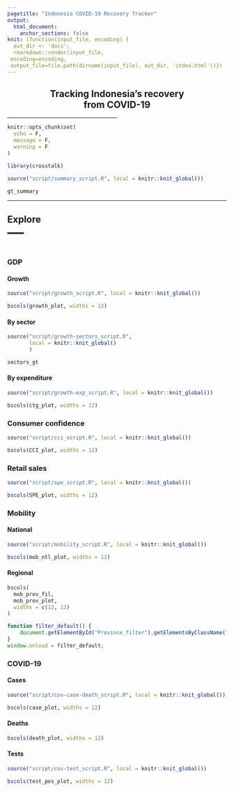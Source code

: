 ```yaml
---
pagetitle: "Indonesia COVID-19 Recovery Tracker"
output: 
  html_document: 
    anchor_sections: false
knit: (function(input_file, encoding) {
  out_dir <- 'docs';
  rmarkdown::render(input_file,
 encoding=encoding,
 output_file=file.path(dirname(input_file), out_dir, 'index.html'))})
---
```


<h2 style="text-align:center;">Tracking Indonesia’s recovery<br>from COVID-19</h2>

<hr style="width:50%;text-align:center;">

```r
knitr::opts_chunk$set(
  echo = F,
  message = F,
  warning = F
)

library(crosstalk)
```

```r
source("script/summary_script.R", local = knitr::knit_global())

gt_summary
```

<hr>  

## Explore {.tabset .tabset-pills}  
<hr style="width:7.5%;text-align:left;margin-left:0;background-color:#263238;height:4px">

<br>  

### GDP {.tabset}

#### Growth

```r
source("script/growth_script.R", local = knitr::knit_global())

bscols(growth_plot, widths = 12)
```


#### By sector

```r
source("script/growth-sectors_script.R", 
       local = knitr::knit_global()
       )

sectors_gt
```


#### By expenditure

```r
source("script/growth-exp_script.R", local = knitr::knit_global())

bscols(ctg_plot, widths = 12)
```


### Consumer confidence

```r
source("script/cci_script.R", local = knitr::knit_global())

bscols(CCI_plot, widths = 12)
```


### Retail sales

```r
source("script/spe_script.R", local = knitr::knit_global())

bscols(SPE_plot, widths = 12)
```


### Mobility {.tabset}

#### National

```r
source("script/mobility_script.R", local = knitr::knit_global())

bscols(mob_ntl_plot, widths = 12)
```

#### Regional

```r
bscols(
  mob_prov_fil,
  mob_prov_plot,
  widths = c(12, 12)
)
```

```js
function filter_default() {
    document.getElementById("Province_filter").getElementsByClassName("selectized")[0].selectize.setValue("Jakarta");
}
window.onload = filter_default;
```

### COVID-19 {.tabset}

#### Cases

```r
source("script/cov-case-death_script.R", local = knitr::knit_global())

bscols(case_plot, widths = 12)
```

#### Deaths

```r
bscols(death_plot, widths = 12)
```

#### Tests

```r
source("script/cov-test_script.R", local = knitr::knit_global())

bscols(test_pos_plot, widths = 12)
```

